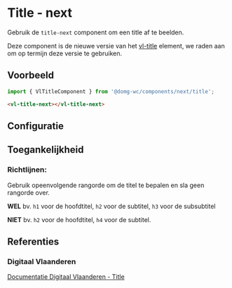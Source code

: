 
# Title - next

<VluxMetaData id="components-next-title" />

Gebruik de `title-next` component om een title af te beelden.<br/>

Deze component is de nieuwe versie van het [vl-title](/docs/elements-title-h1--documentatie) element, we raden aan om op termijn deze versie te gebruiken.


## Voorbeeld

```js
import { VlTitleComponent } from '@domg-wc/components/next/title';
```

```html
<vl-title-next></vl-title-next>
```

<Canvas of={VlTitleStories.TitleDefault} />


## Configuratie

<ArgTypes of={VlTitleStories.TitleDefault} />


## Toegankelijkheid

### Richtlijnen:

Gebruik opeenvolgende rangorde om de titel te bepalen en sla geen rangorde over.

**WEL** bv. `h1` voor de hoofdtitel, `h2` voor de subtitel, `h3` voor de subsubtitel

**NIET** bv. `h2` voor de hoofdtitel, `h4` voor de subtitel.


## Referenties

### Digitaal Vlaanderen

[Documentatie Digitaal Vlaanderen - Title](https://overheid.vlaanderen.be/webuniversum/v3/documentation/atoms/vl-ui-titles)

